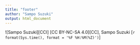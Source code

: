 ---
title: "footer"
author: "Sampo Suzuki"
output: html_document
---

![Sampo Suzuki][CCI]
[CC BY-NC-SA 4.0][CC], Sampo Suzuki [`r format(Sys.time(), format = '%F %H:%M(%Z)')`]